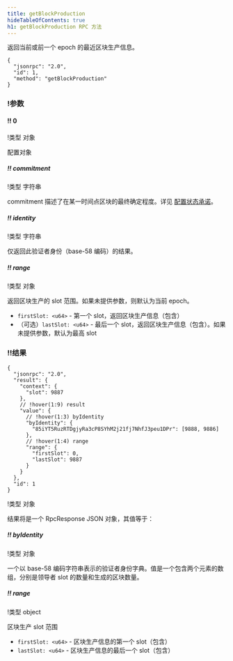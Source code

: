 ```yaml
---
title: getBlockProduction
hideTableOfContents: true
h1: getBlockProduction RPC 方法
---
```


返回当前或前一个 epoch 的最近区块生产信息。

<APIMethod>

```jsonc !!request curl
{
  "jsonrpc": "2.0",
  "id": 1,
  "method": "getBlockProduction"
}
```

### !参数

#### !! 0

!类型 对象

配置对象

##### !! commitment

!类型 字符串

commitment 描述了在某一时间点区块的最终确定程度。详见
[配置状态承诺](/docs/rpc#configuring-state-commitment)。

##### !! identity

!类型 字符串

仅返回此验证者身份（base-58 编码）的结果。

##### !! range

!类型 对象

返回区块生产的 slot 范围。如果未提供参数，则默认为当前 epoch。

- `firstSlot: <u64>` - 第一个 slot，返回区块生产信息（包含）
- （可选）`lastSlot: <u64>` - 最后一个 slot，返回区块生产信息（包含）。如果未提供参数，默认为最高 slot

### !!结果

```jsonc !response
{
  "jsonrpc": "2.0",
  "result": {
    "context": {
      "slot": 9887
    },
    // !hover(1:9) result
    "value": {
      // !hover(1:3) byIdentity
      "byIdentity": {
        "85iYT5RuzRTDgjyRa3cP8SYhM2j21fj7NhfJ3peu1DPr": [9888, 9886]
      },
      // !hover(1:4) range
      "range": {
        "firstSlot": 0,
        "lastSlot": 9887
      }
    }
  },
  "id": 1
}
```

!类型 对象

结果将是一个 RpcResponse JSON 对象，其值等于：

##### !! byIdentity

!类型 对象

一个以 base-58 编码字符串表示的验证者身份字典。值是一个包含两个元素的数组，分别是领导者 slot 的数量和生成的区块数量。

##### !! range

!类型 object

区块生产 slot 范围

- `firstSlot: <u64>` - 区块生产信息的第一个 slot（包含）
- `lastSlot: <u64>` - 区块生产信息的最后一个 slot（包含）

</APIMethod>
